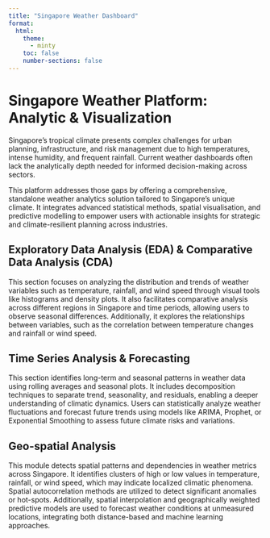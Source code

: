 ```yaml
---
title: "Singapore Weather Dashboard"
format:
  html:
    theme:
      - minty
    toc: false
    number-sections: false
---
```


## 

# **Singapore Weather Platform: Analytic & Visualization**

Singapore’s tropical climate presents complex challenges for urban planning, infrastructure, and risk management due to high temperatures, intense humidity, and frequent rainfall. Current weather dashboards often lack the analytically depth needed for informed decision-making across sectors.

This platform addresses those gaps by offering a comprehensive, standalone weather analytics solution tailored to Singapore’s unique climate. It integrates advanced statistical methods, spatial visualisation, and predictive modelling to empower users with actionable insights for strategic and climate-resilient planning across industries.

## **Exploratory Data Analysis (EDA) & Comparative Data Analysis (CDA)**

This section focuses on analyzing the distribution and trends of weather variables such as temperature, rainfall, and wind speed through visual tools like histograms and density plots. It also facilitates comparative analysis across different regions in Singapore and time periods, allowing users to observe seasonal differences. Additionally, it explores the relationships between variables, such as the correlation between temperature changes and rainfall or wind speed.

## **Time Series Analysis & Forecasting**

This section identifies long-term and seasonal patterns in weather data using rolling averages and seasonal plots. It includes decomposition techniques to separate trend, seasonality, and residuals, enabling a deeper understanding of climatic dynamics. Users can statistically analyze weather fluctuations and forecast future trends using models like ARIMA, Prophet, or Exponential Smoothing to assess future climate risks and variations.

## **Geo-spatial Analysis**

This module detects spatial patterns and dependencies in weather metrics across Singapore. It identifies clusters of high or low values in temperature, rainfall, or wind speed, which may indicate localized climatic phenomena. Spatial autocorrelation methods are utilized to detect significant anomalies or hot-spots. Additionally, spatial interpolation and geographically weighted predictive models are used to forecast weather conditions at unmeasured locations, integrating both distance-based and machine learning approaches.
